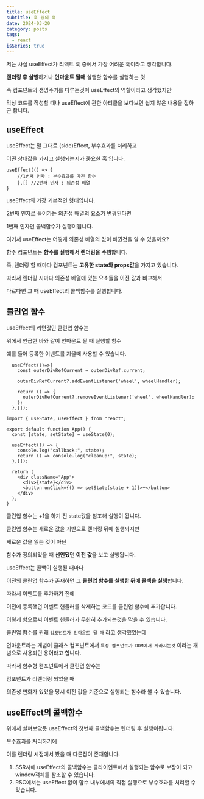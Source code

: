 ```yaml
---
title: useEffect
subtitle: 훅 중의 훅
date: 2024-03-20
category: posts
tags:
  - react
isSeries: true
---
```


저는 사실 useEffect가 리액트 훅 중에서 가장 어려운 훅이라고 생각합니다.

**렌더링 후 실행**하거나 **언마운트 될때** 실행할 함수를 실행하는 것

즉 컴포넌트의 생명주기를 다루는것이 useEffect의 역할이라고 생각했지만

막상 코드를 작성할 때나 useEffect에 관한 아티클을 보다보면 쉽지 않은 내용을 접하곤 합니다.

## useEffect

useEffect는 말 그대로 (side)Effect, 부수효과를 처리하고

어떤 상태값을 가지고 실행되는지가 중요한 훅 입니다.

```tsx
useEffect(() => {
	//1번째 인자 : 부수효과를 가진 함수
	},[] //2번째 인자 : 의존성 배열
}
```

useEffect의 가장 기본적인 형태입니다. 

2번째 인자로 들어가는 의존성 배열의 요소가 변경된다면

1번째 인자인 콜백함수가 실행이됩니다.

여기서 useEffect는 어떻게 의존성 배열의 값이 바뀐것을 알 수 있을까요?

함수 컴포넌트는 **함수를 실행해서 렌더링을 수행**합니다.

즉, 렌더링 할 때마다 컴포넌트는 **고유한 state와 props값**을 가지고 있습니다.

따라서 렌더링 시마다 의존성 배열에 있는 요소들을 이전 값과 비교해서

다르다면 그 때 useEffect의 콜백함수를 실행합니다.

## 클린업 함수

useEffect의 리턴값인 클린업 함수는

위에서 언급한 바와 같이 언마운트 될 때 실행할 함수

예를 들어 등록한 이벤트를 지울때 사용할 수 있습니다.

```tsx
  useEffect(()=>{
    const outerDivRefCurrent = outerDivRef.current;

    outerDivRefCurrent?.addEventListener('wheel', wheelHandler);

    return () => {
      outerDivRefCurrent?.removeEventListener('wheel', wheelHandler);
    };
  },[]);
```

```tsx
import { useState, useEffect } from "react";

export default function App() {
  const [state, setState] = useState(0);

  useEffect(() => {
    console.log("callback:", state);
    return () => console.log("cleanup:", state);
  },[]);

  return (
    <div className="App">
      <div>{state}</div>
      <button onClick={() => setState(state + 1)}>+</button>
    </div>
  );
}
```


클린업 함수는 +1을 하기 전 state값을 참조해 실행이 됩니다.

클린업 함수는 새로운 값을 기반으로 렌더링 뒤에 실행되지만 

새로운 값을 읽는 것이 아닌

함수가 정의되었을 때 **선언됐던 이전 값**을 보고 실행됩니다.

useEffect는 콜백이 실행될 때마다

이전의 클린업 함수가 존재하면 그 **클린업 함수를 실행한 뒤에 콜백을 실행**합니다.

따라서 이벤트를 추가하기 전에

이전에 등록했던 이벤트 핸들러를 삭제하는 코드를 클린업 함수에 추가합니다.

이렇게 함으로써 이벤트 핸들러가 무한히 추가되는것을 막을 수 있습니다.

클린업 함수를 원래 `컴포넌트가 언마운트 될 때` 라고 생각했었는데

언마운트라는 개념이 클래스 컴포넌트에서 `특정 컴포넌트가 DOM에서 사라지는것` 이라는 개념으로 사용되던 용어라고 합니다.

따라서 함수형 컴포넌트에서 클린업 함수는

컴포넌트가 리렌더링 되었을 때

의존성 변화가 있었을 당시 이전 값을 기준으로 실행되는 함수라 볼 수 있습니다.

## useEffect의 콜백함수

위에서 살펴보았듯 useEffect의 첫번째 콜백함수는 렌더링 후 실행이됩니다.

부수효과를 처리하기에 

이를 렌더링 시점에서 봤을 때 다른점이 존재합니다.

1. SSR시에 useEffect의 콜백함수는 클라이언트에서 실행되는 함수로 보장이 되고 window객체를 참조할 수 있습니다.
2. RSC에서는 useEffect 없이 함수 내부에서의 직접 실행으로 부수효과를 처리할 수 있습니다.